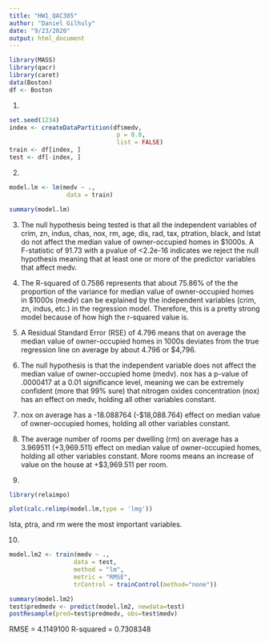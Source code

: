 ```yaml
---
title: "HW1_QAC385"
author: "Daniel Gilhuly"
date: "9/23/2020"
output: html_document
---
```


```r
library(MASS)
library(qacr)
library(caret)
data(Boston)
df <- Boston
```

(1)
```r
set.seed(1234)
index <- createDataPartition(df$medv,
                              p = 0.8,
                              list = FALSE)
train <- df[index, ]
test <- df[-index, ]
```

(2)
```r
model.lm <- lm(medv ~ .,
                data = train)

summary(model.lm)
```
(3) The null hypothesis being tested is that all the independent variables of crim, zn, indus, chas, nox, rm, age, dis, rad, tax, ptration, black, and lstat do not affect the median value of owner-occupied homes in $1000s. A F-statistic of 91.73 with a pvalue of <2.2e-16 indicates we reject the null hypothesis meaning that at least one or more of the predictor variables that affect medv.

(4)
The R-squared of 0.7586 represents that about 75.86% of the the proportion of the variance for median value of owner-occupied homes in $1000s (medv) can be explained by the independent variables (crim, zn, indus, etc.) in the regression model. Therefore, this is a pretty strong model because of how high the r-squared value is.

(5)
A Residual Standard Error (RSE) of 4.796 means that on average the median value of owner-occupied homes in 1000s deviates from the true regression line on average by about 4.796 or $4,796. 

(6)
The null hypothesis is that the independent variable does not affect the median value of owner-occupied home (medv). nox has a p-value of .0000417 at a 0.01 significance level, meaning we can be extremely confident (more that 99% sure) that nitrogen oxides concentration (nox) has an effect on medv, holding all other variables constant.

(7) 
nox on average has a -18.088764 (-$18,088.764) effect on median value of owner-occupied homes, holding all other variables constant.

(8)
The average number of rooms per dwelling (rm) on average has a 3.969511 (+3,969.511) effect on median value of owner-occupied homes, holding all other variables constant. More rooms means an increase of value on the house at +$3,969.511 per room.

(9)
```r
library(relaimpo)
```
```r
plot(calc.relimp(model.lm,type = 'lmg'))
```

lsta, ptra, and rm were the most important variables.

(10)

```r
model.lm2 <- train(medv ~ .,
                  data = test,
                  method = "lm",
                  metric = "RMSE",
                  trControl = trainControl(method="none"))

summary(model.lm2)
test$predmedv <- predict(model.lm2, newdata=test)
postResample(pred=test$predmedv, obs=test$medv)
```
RMSE = 4.1149100
R-squared = 0.7308348